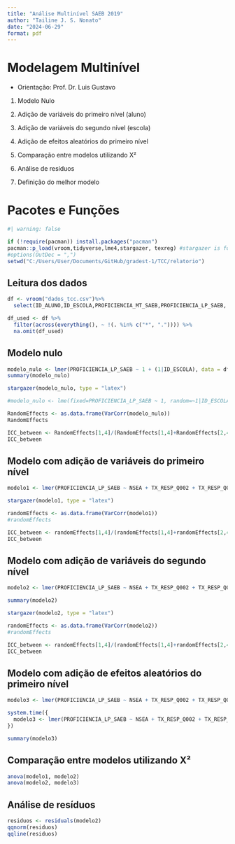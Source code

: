 ```yaml
---
title: "Análise Multinível SAEB 2019"
author: "Tailine J. S. Nonato"
date: "2024-06-29"
format: pdf
---
```


# Modelagem Multinível

- Orientação: Prof. Dr. Luis Gustavo

1. Modelo Nulo

2. Adição de variáveis do primeiro nível (aluno)

3. Adição de variáveis do segundo nível (escola)

4. Adição de efeitos aleatórios do primeiro nível

5. Comparação entre modelos utilizando X²

6. Análise de resíduos

7. Definição do melhor modelo

# Pacotes e Funções	

```r
#| warning: false

if (!require(pacman)) install.packages("pacman")
pacman::p_load(vroom,tidyverse,lme4,stargazer, texreg) #stargazer is for latex output
#options(OutDec = ",")
setwd("C:/Users/User/Documents/GitHub/gradest-1/TCC/relatorio")
```

## Leitura dos dados
```r
df <- vroom("dados_tcc.csv")%>%
  select(ID_ALUNO,ID_ESCOLA,PROFICIENCIA_MT_SAEB,PROFICIENCIA_LP_SAEB, NIVEL_SOCIO_ECONOMICO, NSEA, ID_AREA, ID_LOCALIZACAO, PC_FORMACAO_DOCENTE_FINAL, TX_RESP_Q002, TX_RESP_Q004, TX_RESP_Q011, TX_RESP_Q015, TX_RESP_Q016, TX_RESP_Q017A, TX_RESP_Q017B, TX_RESP_Q017C, TX_RESP_Q017D, TX_RESP_Q018A, TX_RESP_Q018B)

df_used <- df %>%
  filter(across(everything(), ~ !(. %in% c("*", ".")))) %>%
  na.omit(df_used)
```	

## Modelo nulo
```r
modelo_nulo <- lmer(PROFICIENCIA_LP_SAEB ~ 1 + (1|ID_ESCOLA), data = df_used)
summary(modelo_nulo)

stargazer(modelo_nulo, type = "latex")
```	

```r
#modelo_nulo <- lme(fixed=PROFICIENCIA_LP_SAEB ~ 1, random=~1|ID_ESCOLA, data = df_sampled)

RandomEffects <- as.data.frame(VarCorr(modelo_nulo))
RandomEffects

ICC_between <- RandomEffects[1,4]/(RandomEffects[1,4]+RandomEffects[2,4]) 
ICC_between
```


## Modelo com adição de variáveis do primeiro nível

```r
modelo1 <- lmer(PROFICIENCIA_LP_SAEB ~ NSEA + TX_RESP_Q002 + TX_RESP_Q004 + TX_RESP_Q011 + TX_RESP_Q015 + TX_RESP_Q017A + TX_RESP_Q017C + TX_RESP_Q017D + TX_RESP_Q018A + TX_RESP_Q018B + (1|ID_ESCOLA), data = df_used)

stargazer(modelo1, type = "latex")

randomEffects <- as.data.frame(VarCorr(modelo1))
#randomEffects

ICC_between <- randomEffects[1,4]/(randomEffects[1,4]+randomEffects[2,4])
ICC_between
```

## Modelo com adição de variáveis do segundo nível

```r
modelo2 <- lmer(PROFICIENCIA_LP_SAEB ~ NSEA + TX_RESP_Q002 + TX_RESP_Q004 + TX_RESP_Q011 + TX_RESP_Q015 + TX_RESP_Q017A + TX_RESP_Q017C + TX_RESP_Q017D + TX_RESP_Q018A + TX_RESP_Q018B + NIVEL_SOCIO_ECONOMICO + ID_AREA +  ID_LOCALIZACAO + PC_FORMACAO_DOCENTE_FINAL + (1|ID_ESCOLA), data = df_used)

summary(modelo2)

stargazer(modelo2, type = "latex")

randomEffects <- as.data.frame(VarCorr(modelo2))
#randomEffects

ICC_between <- randomEffects[1,4]/(randomEffects[1,4]+randomEffects[2,4])
ICC_between
```

## Modelo com adição de efeitos aleatórios do primeiro nível

```r
modelo3 <- lmer(PROFICIENCIA_LP_SAEB ~ NSEA + TX_RESP_Q002 + TX_RESP_Q004 + TX_RESP_Q011 + TX_RESP_Q015 + TX_RESP_Q017A + TX_RESP_Q017B + TX_RESP_Q017C + TX_RESP_Q017D + TX_RESP_Q018A + TX_RESP_Q018B + (1 + NSEA|ID_ESCOLA), data = df_used)

system.time({
  modelo3 <- lmer(PROFICIENCIA_LP_SAEB ~ NSEA + TX_RESP_Q002 + TX_RESP_Q004 + TX_RESP_Q011 + TX_RESP_Q015 + TX_RESP_Q017A + TX_RESP_Q017B + TX_RESP_Q017C + TX_RESP_Q017D + TX_RESP_Q018A + TX_RESP_Q018B + (1 + NSEA|ID_ESCOLA), data = df_used)
})

summary(modelo3)
```

## Comparação entre modelos utilizando X²

```r
anova(modelo1, modelo2)
anova(modelo2, modelo3)
```

## Análise de resíduos

```r
residuos <- residuals(modelo2)
qqnorm(residuos)
qqline(residuos)
```